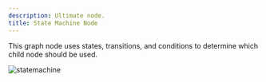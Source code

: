 ```yaml
---
description: Ultimate node.
title: State Machine Node
---
```


This graph node uses states, transitions, and conditions to determine which child node should be used.

![statemachine](./statemachine.png "State Machine")